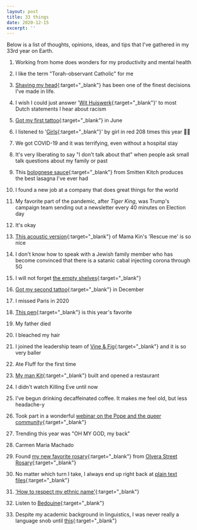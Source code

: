 ```yaml
---
layout: post
title: 33 things
date: 2020-12-15
excerpt: ''
---  
```

Below is a list of thoughts, opinions, ideas, and tips that I've gathered in my 33rd year on Earth.

1. Working from home does wonders for my productivity and mental health

2. I like the term "Torah-observant Catholic" for me

3. [Shaving my head](https://www.instagram.com/p/CAyP-yKlCE2/){:target="_blank"} has been one of the finest decisions I've made in life.

4. I wish I could just answer '[Wit Huiswerk](https://www.withuiswerk.nl/){:target="_blank"}' to most Dutch statements I hear about racism

5. [Got my first tattoo](https://www.instagram.com/p/CB3S5Eql1FD/){:target="_blank"} in June

6. I listened to '[Girls](https://www.youtube.com/watch?v=_BMBDY01kPk){:target="_blank"}' by girl in red 208 times this year 🤦🏽

7. We got COVID-19 and it was terrifying, even without a hospital stay

8. It's very liberating to say "I don't talk about that" when people ask small talk questions about my family or past

9. This [bolognese sauce](https://smittenkitchen.com/2020/05/simple-essential-bolognese/){:target="_blank"} from Smitten Kitch produces the best lasagna I've ever had

10. I found a new job at a company that does great things for the world

11. My favorite part of the pandemic, after _Tiger King_, was Trump's campaign team sending out a newsletter every 40 minutes on Election day

12. It's okay

13. [This acoustic version](https://i.ytimg.com/vi/nhlib1Ob4ww/hq720.jpg?sqp=-oaymwEZCNAFEJQDSFXyq4qpAwsIARUAAIhCGAFwAQ==&rs=AOn4CLBZ6eYvX69IoOWUVre3ZzcPii_D4w){:target="_blank"} of Mama Kin's 'Rescue me' is so nice

14. I don't know how to speak with a Jewish family member who has become convinced that there is a satanic cabal injecting corona through 5G

15. I will not forget [the empty shelves](https://www.instagram.com/p/B9r1gycn3gy/){:target="_blank"}

16. [Got my second tattoo](https://www.instagram.com/p/CIIsZmTFMXQ/){:target="_blank"} in December

17. I missed Paris in 2020

18. [This pen](https://www.1101.com/store/techo/pc/en/2017/detail_toolstoys/tt_pen.html){:target="_blank"} is this year's favorite

19. My father died

20. I bleached my hair

21. I joined the leadership team of [Vine & Fig](vineandfig.co){:target="_blank"} and it is so very baller

22. Ate Fluff for the first time

23. [My man Kit](https://www.undercoveramsterdam.com/){:target="_blank"} built and opened a restaurant

24. I didn't watch Killing Eve until now

25. I've begun drinking decaffeinated coffee. It makes me feel old, but less headache-y

26. Took part in a wonderful [webinar on the Pope and the queer community](https://twitter.com/zinzynevgeene/status/1320776622132396033){:target="_blank"} 

27. Trending this year was "OH MY GOD, my back"

28. Carmen Maria Machado 

29. Found [my new favorite rosary](https://www.instagram.com/p/CGKEEAkF9x4/){:target="_blank"} from [Olvera Street Rosary](https://www.etsy.com/shop/OlveraStreetRosary){:target="_blank"}

30. No matter which turn I take, I always end up right back at [plain text files](https://plaintextproject.online/){:target="_blank"}

31. ['How to respect my ethnic name'](https://twitter.com/AnpuLondon/status/1313994893405155333){:target="_blank"}

32. Listen to [Bedouine](https://www.youtube.com/watch?v=8BbXmDg0rKE){:target="_blank"}

33. Despite my academic background in linguistics, I was never really a language snob until [this](https://twitter.com/zinzynevgeene/status/1314178321526263810){:target="_blank"}

 